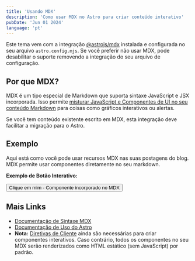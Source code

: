 ```yaml
---
title: 'Usando MDX'
description: 'Como usar MDX no Astro para criar conteúdo interativo'
pubDate: 'Jun 01 2024'
language: 'pt'
---
```


Este tema vem com a integração [@astrojs/mdx](https://docs.astro.build/en/guides/integrations-guide/mdx/) instalada e configurada no seu arquivo `astro.config.mjs`. Se você preferir não usar MDX, pode desabilitar o suporte removendo a integração do seu arquivo de configuração.

## Por que MDX?

MDX é um tipo especial de Markdown que suporta sintaxe JavaScript e JSX incorporada. Isso permite [misturar JavaScript e Componentes de UI no seu conteúdo Markdown](https://docs.astro.build/en/guides/markdown-content/#mdx-features) para coisas como gráficos interativos ou alertas.

Se você tem conteúdo existente escrito em MDX, esta integração deve facilitar a migração para o Astro.

## Exemplo

Aqui está como você pode usar recursos MDX nas suas postagens do blog. MDX permite usar componentes diretamente no seu markdown.

**Exemplo de Botão Interativo:**

<button onclick="alert('Olá do MDX!')">
	Clique em mim - Componente incorporado no MDX
</button>

## Mais Links

- [Documentação de Sintaxe MDX](https://mdxjs.com/docs/what-is-mdx)
- [Documentação de Uso do Astro](https://docs.astro.build/en/guides/markdown-content/#markdown-and-mdx-pages)
- **Nota:** [Diretivas de Cliente](https://docs.astro.build/en/reference/directives-reference/#client-directives) ainda são necessárias para criar componentes interativos. Caso contrário, todos os componentes no seu MDX serão renderizados como HTML estático (sem JavaScript) por padrão.
